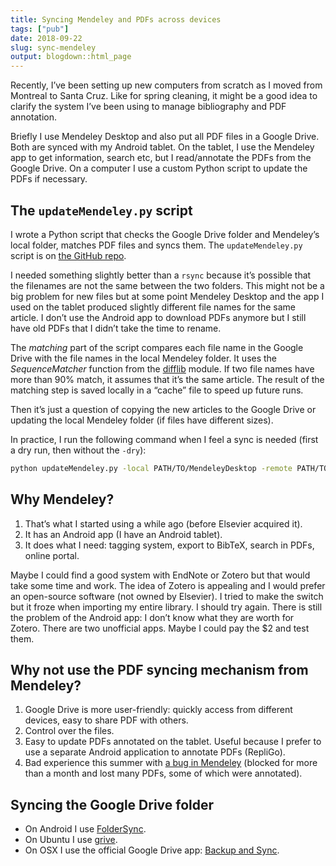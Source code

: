 ```yaml
---
title: Syncing Mendeley and PDFs across devices
tags: ["pub"]
date: 2018-09-22
slug: sync-mendeley
output: blogdown::html_page
---
```


Recently, I've been setting up new computers from scratch as I moved from Montreal to Santa Cruz.
Like for spring cleaning, it might be a good idea to clarify the system I've been using to manage bibliography and PDF annotation.

Briefly I use Mendeley Desktop and also put all PDF files in a Google Drive. 
Both are synced with my Android tablet.
On the tablet, I use the Mendeley app to get information, search etc, but I read/annotate the PDFs from the Google Drive.
On a computer I use a custom Python script to update the PDFs if necessary.

## The `updateMendeley.py` script

I wrote a Python script that checks the Google Drive folder and Mendeley's local folder, matches PDF files and syncs them.
The `updateMendeley.py` script is on [the GitHub repo](https://github.com/jmonlong/Hippocamplus/tree/config/python/updateMendeley).

I needed something slightly better than a `rsync` because it's possible that the filenames are not the same between the two folders. 
This might not be a big problem for new files but at some point Mendeley Desktop and the app I used on the tablet produced slightly different file names for the same article.
I don't use the Android app to download PDFs anymore but I still have old PDFs that I didn't take the time to rename.

The *matching* part of the script compares each file name in the Google Drive with the file names in the local Mendeley folder.
It uses the *SequenceMatcher* function from the [difflib](https://docs.python.org/2/library/difflib.html) module.
If two file names have more than 90% match, it assumes that it's the same article.
The result of the matching step is saved locally in a "cache" file to speed up future runs.

Then it's just a question of copying the new articles to the Google Drive or updating the local Mendeley folder (if files have different sizes).

In practice, I run the following command when I feel a sync is needed (first a dry run, then without the `-dry`):

```sh
python updateMendeley.py -local PATH/TO/MendeleyDesktop -remote PATH/TO/GoogleDrive/ArticlesPDF -dry
```

## Why Mendeley?

1. That's what I started using a while ago (before Elsevier acquired it).
1. It has an Android app (I have an Android tablet).
1. It does what I need: tagging system, export to BibTeX, search in PDFs, online portal.

Maybe I could find a good system with EndNote or Zotero but that would take some time and work.
The idea of Zotero is appealing and I would prefer an open-source software (not owned by Elsevier).
I tried to make the switch but it froze when importing my entire library.
I should try again.
There is still the problem of the Android app: I don't know what they are worth for Zotero.
There are two unofficial apps.
Maybe I could pay the $2 and test them.

## Why not use the PDF syncing mechanism from Mendeley?

1. Google Drive is more user-friendly: quickly access from different devices, easy to share PDF with others.
1. Control over the files.
1. Easy to update PDFs annotated on the tablet. Useful because I prefer to use a separate Android application to annotate PDFs (RepliGo).
1. Bad experience this summer with [a bug in Mendeley](https://blog.mendeley.com/2018/06/01/support-update-pdfs-missing-from-desktop-and-web-library/) (blocked for more than a month and lost many PDFs, some of which were annotated).

## Syncing the Google Drive folder

- On Android I use [FolderSync](https://play.google.com/store/apps/details?id=dk.tacit.android.foldersync.lite&hl=en_US). 
- On Ubuntu I use [grive](/internet#sync-a-specific-google-drive-folder-on-ubuntu).
- On OSX I use the official Google Drive app: [Backup and Sync](https://www.google.com/drive/download/).
